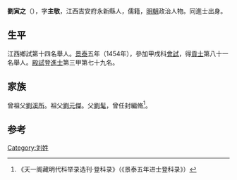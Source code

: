 '''劉寅之'''（{{bd|1416年||？}}），字'''主敬'''，江西吉安府永新縣人，儒籍，[[明朝|明朝]]政治人物。同進士出身。

== 生平 ==
江西鄉試第十四名舉人。[[景泰|景泰]]五年（1454年），參加甲戌科[[會試|會試]]，得[[貢士|貢士]]第八十一名舉人。[[殿試|殿試]]登[[進士|進士]]第三甲第七十九名。

== 家族 ==
曾祖父[[劉溪所|劉溪所]]。祖父[[劉元傑|劉元傑]]。父[[劉髦|劉髦]]，曾任封編脩<ref>《天一阁藏明代科举录选刊·登科录》（《景泰五年进士登科录》）</ref>。

==参考==
{{reflist}}

{{景泰五年甲戌科殿試金榜}}

{{Authority control}}

{{DEFAULTSORT:}}
[[Category:刘姓|Category:刘姓]]


{{明朝人物小作品}}
